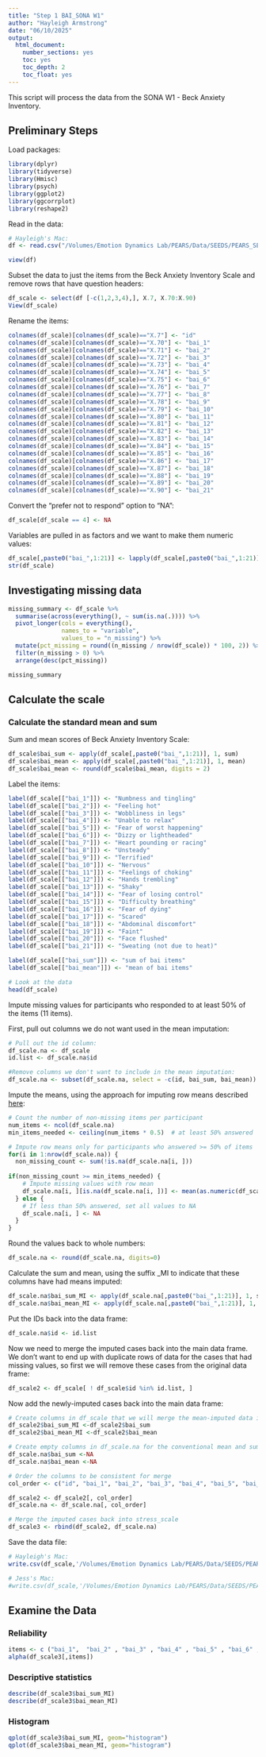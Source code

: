 ```yaml
---
title: "Step 1 BAI_SONA W1"
author: "Hayleigh Armstrong"
date: "06/10/2025"
output:
  html_document:
    number_sections: yes
    toc: yes
    toc_depth: 2
    toc_float: yes
---
```


This script will process the data from the SONA W1 - Beck Anxiety Inventory.

## Preliminary Steps

Load packages:

```r
library(dplyr)
library(tidyverse)
library(Hmisc)
library(psych)
library(ggplot2)
library(ggcorrplot)
library(reshape2)
```

Read in the data:
```r
# Hayleigh's Mac: 
df <- read.csv("/Volumes/Emotion Dynamics Lab/PEARS/Data/SEEDS/PEARS_SEEDS_Demographics___Daily_Surveys_SONA_W1/SEEDS SONA W1 Demographics ExpiWell Data Cleaned.csv", na.strings=c("","NA"))

view(df)
```

Subset the data to just the items from the Beck Anxiety Inventory Scale and remove rows that have question headers:
```r
df_scale <- select(df [-c(1,2,3,4),], X.7, X.70:X.90)
View(df_scale)
```

Rename the items:
```r
colnames(df_scale)[colnames(df_scale)=="X.7"] <- "id"
colnames(df_scale)[colnames(df_scale)=="X.70"] <- "bai_1"
colnames(df_scale)[colnames(df_scale)=="X.71"] <- "bai_2"
colnames(df_scale)[colnames(df_scale)=="X.72"] <- "bai_3"
colnames(df_scale)[colnames(df_scale)=="X.73"] <- "bai_4"
colnames(df_scale)[colnames(df_scale)=="X.74"] <- "bai_5"
colnames(df_scale)[colnames(df_scale)=="X.75"] <- "bai_6"
colnames(df_scale)[colnames(df_scale)=="X.76"] <- "bai_7"
colnames(df_scale)[colnames(df_scale)=="X.77"] <- "bai_8"
colnames(df_scale)[colnames(df_scale)=="X.78"] <- "bai_9"
colnames(df_scale)[colnames(df_scale)=="X.79"] <- "bai_10"
colnames(df_scale)[colnames(df_scale)=="X.80"] <- "bai_11"
colnames(df_scale)[colnames(df_scale)=="X.81"] <- "bai_12"
colnames(df_scale)[colnames(df_scale)=="X.82"] <- "bai_13"
colnames(df_scale)[colnames(df_scale)=="X.83"] <- "bai_14"
colnames(df_scale)[colnames(df_scale)=="X.84"] <- "bai_15"
colnames(df_scale)[colnames(df_scale)=="X.85"] <- "bai_16"
colnames(df_scale)[colnames(df_scale)=="X.86"] <- "bai_17"
colnames(df_scale)[colnames(df_scale)=="X.87"] <- "bai_18"
colnames(df_scale)[colnames(df_scale)=="X.88"] <- "bai_19"
colnames(df_scale)[colnames(df_scale)=="X.89"] <- "bai_20"
colnames(df_scale)[colnames(df_scale)=="X.90"] <- "bai_21"
```

Convert the "prefer not to respond" option to "NA":
```r
df_scale[df_scale == 4] <- NA

```

Variables are pulled in as factors and we want to make them numeric values: 
```r
df_scale[,paste0("bai_",1:21)] <- lapply(df_scale[,paste0("bai_",1:21)], as.numeric)
str(df_scale)
```

## Investigating missing data
```r
missing_summary <- df_scale %>%
  summarise(across(everything(), ~ sum(is.na(.)))) %>%
  pivot_longer(cols = everything(),
               names_to = "variable",
               values_to = "n_missing") %>%
  mutate(pct_missing = round((n_missing / nrow(df_scale)) * 100, 2)) %>%
  filter(n_missing > 0) %>%
  arrange(desc(pct_missing))

missing_summary
```

## Calculate the scale

### Calculate the standard mean and sum

Sum and mean scores of Beck Anxiety Inventory Scale: 
```r

df_scale$bai_sum <- apply(df_scale[,paste0("bai_",1:21)], 1, sum)
df_scale$bai_mean <- apply(df_scale[,paste0("bai_",1:21)], 1, mean)
df_scale$bai_mean <- round(df_scale$bai_mean, digits = 2)

```

Label the items:
```r
label(df_scale[["bai_1"]]) <- "Numbness and tingling"
label(df_scale[["bai_2"]]) <- "Feeling hot"
label(df_scale[["bai_3"]]) <- "Wobbliness in legs"
label(df_scale[["bai_4"]]) <- "Unable to relax"
label(df_scale[["bai_5"]]) <- "Fear of worst happening"
label(df_scale[["bai_6"]]) <- "Dizzy or lightheaded"
label(df_scale[["bai_7"]]) <- "Heart pounding or racing"
label(df_scale[["bai_8"]]) <- "Unsteady"
label(df_scale[["bai_9"]]) <- "Terrified"
label(df_scale[["bai_10"]]) <- "Nervous"
label(df_scale[["bai_11"]]) <- "Feelings of choking"
label(df_scale[["bai_12"]]) <- "Hands trembling"
label(df_scale[["bai_13"]]) <- "Shaky"
label(df_scale[["bai_14"]]) <- "Fear of losing control"
label(df_scale[["bai_15"]]) <- "Difficulty breathing"
label(df_scale[["bai_16"]]) <- "Fear of dying"
label(df_scale[["bai_17"]]) <- "Scared"
label(df_scale[["bai_18"]]) <- "Abdominal discomfort"
label(df_scale[["bai_19"]]) <- "Faint"
label(df_scale[["bai_20"]]) <- "Face flushed"
label(df_scale[["bai_21"]]) <- "Sweating (not due to heat)"

label(df_scale[["bai_sum"]]) <- "sum of bai items"
label(df_scale[["bai_mean"]]) <- "mean of bai items"

# Look at the data
head(df_scale)
```

Impute missing values for participants who responded to at least 50% of the items (11 items).

First, pull out columns we do not want used in the mean imputation:
```r
# Pull out the id column:
df_scale.na <- df_scale
id.list <- df_scale.na$id

#Remove columns we don't want to include in the mean imputation:
df_scale.na <- subset(df_scale.na, select = -c(id, bai_sum, bai_mean))
```

Impute the means, using the approach for imputing row means described [here](https://statisticsglobe.com/mean-imputation-for-missing-data/):
```r
# Count the number of non-missing items per participant
num_items <- ncol(df_scale.na)
min_items_needed <- ceiling(num_items * 0.5)  # at least 50% answered

# Impute row means only for participants who answered >= 50% of items
for(i in 1:nrow(df_scale.na)) {
  non_missing_count <- sum(!is.na(df_scale.na[i, ]))
  
if(non_missing_count >= min_items_needed) {
    # Impute missing values with row mean
    df_scale.na[i, ][is.na(df_scale.na[i, ])] <- mean(as.numeric(df_scale.na[i, ]), na.rm = TRUE)
  } else {
    # If less than 50% answered, set all values to NA
    df_scale.na[i, ] <- NA
  }
}

```

Round the values back to whole numbers:
```r
df_scale.na <- round(df_scale.na, digits=0)
```

Calculate the sum and mean, using the suffix _MI to indicate that these columns have had means imputed:
```r
df_scale.na$bai_sum_MI <- apply(df_scale.na[,paste0("bai_",1:21)], 1, sum)
df_scale.na$bai_mean_MI <- apply(df_scale.na[,paste0("bai_",1:21)], 1, mean)

```

Put the IDs back into the data frame:
```r
df_scale.na$id <- id.list

```

Now we need to merge the imputed cases back into the main data frame. We don't want to end up with duplicate rows of data for the cases that had missing values, so first we will remove these cases from the original data frame:
```r
df_scale2 <- df_scale[ ! df_scale$id %in% id.list, ]

```

Now add the newly-imputed cases back into the main data frame:
```r
# Create columns in df_scale that we will merge the mean-imputed data into
df_scale2$bai_sum_MI <-df_scale2$bai_sum
df_scale2$bai_mean_MI <-df_scale2$bai_mean

# Create empty columns in df_scale.na for the conventional mean and sum (not MI)
df_scale.na$bai_sum <-NA
df_scale.na$bai_mean <-NA

# Order the columns to be consistent for merge
col_order <- c("id", "bai_1", "bai_2", "bai_3", "bai_4", "bai_5", "bai_6", "bai_7", "bai_8", "bai_9", "bai_10","bai_11","bai_12", "bai_13","bai_14","bai_15", "bai_16", "bai_17", "bai_18", "bai_19","bai_20","bai_21", "bai_sum", "bai_mean", "bai_sum_MI",  "bai_mean_MI")

df_scale2 <- df_scale2[, col_order]
df_scale.na <- df_scale.na[, col_order]

# Merge the imputed cases back into stress_scale
df_scale3 <- rbind(df_scale2, df_scale.na)
```


Save the data file:
```r
# Hayleigh's Mac:
write.csv(df_scale,'/Volumes/Emotion Dynamics Lab/PEARS/Data/SEEDS/PEARS_SEEDS_Demographics___Daily_Surveys_SONA_W1/Beck Anxiety Inventory-Step1_SONA_W1.csv')

# Jess's Mac:
#write.csv(df_scale,'/Volumes/Emotion Dynamics Lab/PEARS/Data/SEEDS/PEARS_SEEDS_Demographics___Daily_Surveys_SONA_W1/Beck Anxiety Inventory-Step1_SONA_W1.csv')
```

## Examine the Data

### Reliability
```r
items <- c ("bai_1",  "bai_2" , "bai_3" , "bai_4" , "bai_5" , "bai_6" , "bai_7" , "bai_8" , "bai_9",  "bai_10" , "bai_11" , "bai_12" , "bai_13" , "bai_14" , "bai_15" , "bai_16" , "bai_17",  "bai_18" , "bai_19" , "bai_20" , "bai_21")
alpha(df_scale3[,items])
```

### Descriptive statistics
```r
describe(df_scale3$bai_sum_MI)
describe(df_scale3$bai_mean_MI)
```

### Histogram
```r
qplot(df_scale3$bai_sum_MI, geom="histogram") 
qplot(df_scale3$bai_mean_MI, geom="histogram") 
```